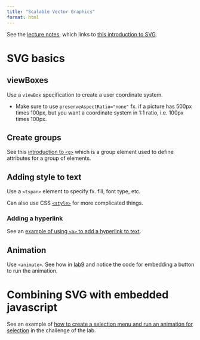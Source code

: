 ```yaml
---
title: "Scalable Vector Graphics"
format: html
---
```


See the [lecture notes](https://www.stat.auckland.ac.nz/~paul/stats787/Current/Topics/web.html), which links to [this introduction to SVG](https://developer.mozilla.org/en-US/docs/Web/SVG/Tutorials/SVG_from_scratch).

# SVG basics

## viewBoxes

Use a `viewBox` specification to create a user coordinate system.

- Make sure to use `preserveAspectRatio="none"` fx. if a picture has 500px times 100px, but you want a coordinate system in 1:1 ratio, i.e. 100px times 100px.

## Create groups

See this [introduction to `<g>`](https://developer.mozilla.org/en-US/docs/Web/SVG/Tutorials/SVG_from_scratch/Basic_transformations) which is a group element used to define attributes for a group of elements.

## Adding style to text

Use a `<tspan>` element to specify fx. fill, font type, etc.

Can also use CSS [`<style>` ](https://developer.mozilla.org/en-US/docs/Web/SVG/Tutorials/SVG_from_scratch/Using_fonts) for more complicated things.

### Adding a hyperlink

See an [example of using `<a>` to add a hyperlink to text](https://developer.mozilla.org/en-US/docs/Web/SVG/Reference/Attribute/href#example).

## Animation

Use `<animate>`. See how in [lab9](https://mathiaslj.github.io/stats787uoa-data-visualisation/labs/lab9_answer.html#adding-animation) and notice the code for embedding a button to run the animation.

# Combining SVG with embedded javascript

See an example of [how to create a selection menu and run an animation for selection](https://mathiaslj.github.io/stats787uoa-data-visualisation/labs/lab9_answer.html#challenge) in the challenge of the lab.